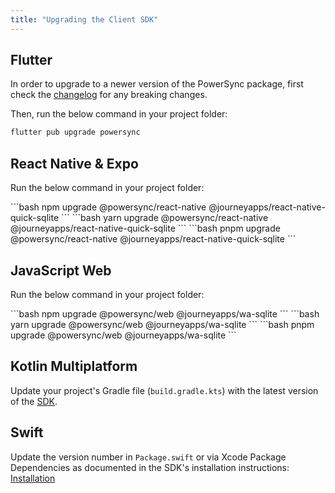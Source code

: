 ```yaml
---
title: "Upgrading the Client SDK"
---
```


## <Icon icon="flutter" iconType="solid" size="24"/> Flutter

In order to upgrade to a newer version of the PowerSync package, first check the [changelog](https://pub.dev/packages/powersync/changelog) for any breaking changes.

Then, run the below command in your project folder:

```bash
flutter pub upgrade powersync
```

## <Icon icon="react" iconType="solid" size="24"/> React Native & Expo

Run the below command in your project folder:

<Tabs>
  <Tab title="npm">
```bash
npm upgrade @powersync/react-native @journeyapps/react-native-quick-sqlite
```
  </Tab>
  <Tab title="yarn">
```bash
yarn upgrade @powersync/react-native @journeyapps/react-native-quick-sqlite
```
  </Tab>
  <Tab title="pnpm">
```bash
pnpm upgrade @powersync/react-native @journeyapps/react-native-quick-sqlite
```
  </Tab>
</Tabs>


## <Icon icon="js" iconType="solid" size="24"/> JavaScript Web

Run the below command in your project folder:

<Tabs>
  <Tab title="npm">
```bash
npm upgrade @powersync/web @journeyapps/wa-sqlite
```
  </Tab>
  <Tab title="yarn">
```bash
yarn upgrade @powersync/web @journeyapps/wa-sqlite
```
  </Tab>
  <Tab title="pnpm">
```bash
pnpm upgrade @powersync/web @journeyapps/wa-sqlite
```
  </Tab>
</Tabs>

## <Icon icon="code" iconType="solid" size="24"/> Kotlin Multiplatform

Update your project's Gradle file (`build.gradle.kts`) with the latest version of the [SDK](https://central.sonatype.com/artifact/com.powersync/core).

## <Icon icon="swift" iconType="solid" size="24"/> Swift

Update the version number in `Package.swift` or via Xcode Package Dependencies as documented in the SDK's installation instructions: [Installation](/client-sdk-references/swift#installation)
